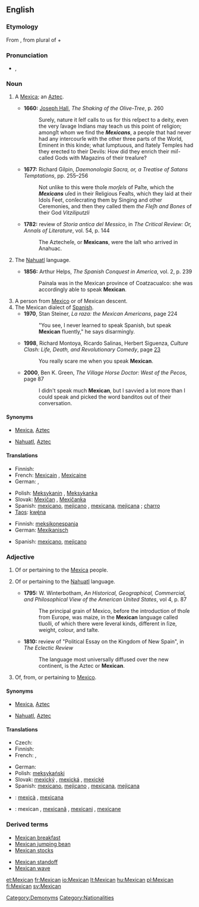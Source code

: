 {{wikipedia}}
{{also|mexican}}
==English==

===Etymology===
From {{etyl|es}} {{term|Mexicano|lang=es}}, from {{etyl|nah}} {{term|Mexihcah|Mēxihcah}} plural of {{term|Mexihcatl|Mēxihcatl|a [[Mexica]]|lang=nah}} + {{term|-ano||[[-an]]|lang=es}}

===Pronunciation===
* {{IPA|/ˈmɛks.ɪ.kən/}}, {{SAMPA|/"mEks.I.k@n/}}

===Noun===
{{en-noun}}

# {{obsolete}} A [[Mexica]]; an [[Aztec]].
#* '''1660:''' [[w:Joseph Hall (bishop)|Joseph Hall]], ''The Shaking of the Olive-Tree'', p. 260
#*: Surely, nature it ſelf calls to us for this reſpect to a deity, even the very ſavage Indians may teach us this point of religion; amongſt whom we find the '''''Mexicans''''', a people that had never had any intercourſe with the other three parts of the World, Eminent in this kinde; what ſumptuous, and ſtately Temples had they erected to their Devils: How did they enrich their miſ-called Gods with Magazins of their treaſure?
#* '''1677:''' Richard Gilpin, ''Daemonologia Sacra, or, a Treatise of Satans Temptations'', pp. 255&ndash;256
#*: Not unlike to this were thoſe ''morſels'' of Paſte, which the '''''Mexicans''''' uſed in their Religious Feaſts, which they laid at their Idols Feet, conſecrating them by Singing and other Ceremonies, and then they called them ''the Fleſh and Bones'' of their God ''Vitziliputzli''
#* '''1782:''' review of ''Storia antica del Messico'', in ''The Critical Review: Or, Annals of Literature'', vol. 54, p. 144
#*: The Aztecheſe, or '''Mexicans''', were the laſt who arrived in Anahuac.
# {{obsolete}} The [[Nahuatl]] language.
#* '''1856:''' Arthur Helps, ''The Spanish Conquest in America'', vol. 2, p. 239
#*: Painala was in the Mexican province of Coatzacualco: she was accordingly able to speak '''Mexican'''.
# A person from [[Mexico]] or of Mexican descent.
# The Mexican dialect of [[Spanish]].
#* '''1970''', Stan Steiner, ''La raza: the Mexican Americans'', page 224
#*: "You see, I never learned to speak Spanish, but speak '''Mexican''' fluently," he says disarmingly.
#* '''1998''', Richard Montoya, Ricardo Salinas, Herbert Siguenza, ''Culture Clash: Life, Death, and Revolutionary Comedy'', page [http://books.google.com/books?id=-1KilWXcLOQC&pg=PA23&dq=speak+mexican&lr=&ei=vAi4SMWIHIHaygSZ_pzHBA&sig=ACfU3U2yOrvwXAizs7qPJEcGcBBdfonzEw 23]
#*: You really scare me when you speak '''Mexican'''.
#* '''2000''', Ben K. Green, ''The Village Horse Doctor: West of the Pecos'', page 87
#*: I didn't speak much '''Mexican''', but I savvied a lot more than I could speak and picked the word banditos out of their conversation.

====Synonyms====
* {{sense|Mexica}} [[Mexica]], [[Aztec]]
* {{sense|language}} [[Nahuatl]], [[Aztec]]

====Translations====
{{trans-see|Mexica|[[Mexica]]}}

{{trans-see|Nahuatl language|[[Nahuatl]]}}

{{trans-top|person from Mexico or of Mexican descent}}
* Finnish: {{t+|fi|meksikolainen}}
* French: [[Mexicain]] {{m}}, [[Mexicaine]] {{f}}
* German: {{t+|de|Mexikaner|m}}, {{t+|de|Mexikanerin|f}}
{{trans-mid}}
* Polish: [[Meksykanin]] {{m}}, [[Meksykanka]] {{f}}
* Slovak: [[Mexičan]] {{m}}, [[Mexičanka]] {{f}}
* Spanish: [[mexicano]], [[mejicano]] {{m}}, [[mexicana]], [[mejicana]] {{f}}; [[charro]] {{m}}
* [[Taos]]: [[kwę́na]]
{{trans-bottom}}

{{trans-top|Mexican dialect of Spanish}}
* Finnish: [[meksikonespanja]]
* German: [[Mexikanisch]] {{n}}
{{trans-mid}}
* Spanish: [[mexicano]], [[mejicano]] {{m}}
{{trans-bottom}}

===Adjective===
{{en-adj|more}}

# {{obsolete}} Of or pertaining to the [[Mexica]] people.
# {{obsolete}} Of or pertaining to the [[Nahuatl]] language.
#* '''1795:''' W. Winterbotham, ''An Historical, Geographical, Commercial, and Philosophical View of the American United States'', vol 4, p. 87
#*: The principal grain of Mexico, before the introduction of thoſe from Europe, was maize, in the '''Mexican''' language called tluolli, of which there were ſeveral kinds, different in ſize, weight, colour, and taſte.
#* '''1810:''' review of "Political Essay on the Kingdom of New Spain", in ''The Eclectic Review''
#*: The language most universally diffused over the new continent, is the Aztec or '''Mexican'''.
# Of, from, or pertaining to [[Mexico]].

====Synonyms====
* {{sense|people}} [[Mexica]], [[Aztec]]
* {{sense|language}} [[Nahuatl]], [[Aztec]]

====Translations====
{{trans-see|of or pertaining to the Mexica people|[[Mexica]]}}

{{trans-see|of or pertaining to Nahuatl language|[[Nahuatl]]}}

{{trans-top|of or pertaining to Mexico}}
* Czech: {{t-|cs|mexický|m}}
* Finnish: {{t+|fi|meksikolainen}}
* French: {{t+|fr|mexicain|m}}, {{t+|fr|mexicaine|f}}
{{trans-mid}}
* German: {{t+|de|mexikanisch}}
* Polish: [[meksykański]] {{m}}
* Slovak: [[mexický]] {{m}}, [[mexická]] {{f}}, [[mexické]] {{n}}
* Spanish: [[mexicano]], [[mejicano]] {{m}}, [[mexicana]], [[mejicana]] {{f}}
{{trans-bottom}}

{{checktrans-top}}
* {{ttbc|Catalan}}: [[mexicà]] {{m}}, [[mexicana]] {{f}}
{{checktrans-mid}}
* {{ttbc|Romanian}}: mexican {{m}}, [[mexicană]] {{f}}, [[mexicani]] {{m}} {{p}}, [[mexicane]] {{f}} {{p}}
{{checktrans-bottom}}

===Derived terms===
{{top2}}
* [[Mexican breakfast]]
* [[Mexican jumping bean]]
* [[Mexican stocks]]
{{mid2}}
* [[Mexican standoff]]
* [[Mexican wave]]
{{bottom2}}

[[Category:Demonyms]]
[[Category:Nationalities]]

[[et:Mexican]]
[[fr:Mexican]]
[[io:Mexican]]
[[lt:Mexican]]
[[hu:Mexican]]
[[pl:Mexican]]
[[fi:Mexican]]
[[sv:Mexican]]